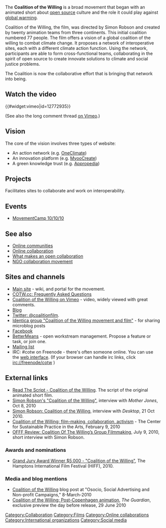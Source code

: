 The '''Coalition of the Willing''' is a broad movement that began with an animated short about [[open source]] culture and the role it could play against [[global warming]].

Coalition of the Willing, the film, was directed by Simon Robson and created by twenty animation teams from three continents. This initial coalition numbered 77 people. The film offers a vision of a global coalition of the willing to combat climate change. It proposes a network of interoperative sites, each with a different climate action function. Using the network, participants are able to form cross-functional teams, collaborating in the spirit of open source to create innovate solutions to climate and social justice problems.

The Coalition is now the collaborative effort that is bringing that network into being.

{{TOCright}}

== Watch the video ==

{{#widget:vimeo|id=12772935}}

(See also the long comment thread [http://www.vimeo.com/12772935 on Vimeo].)

== Vision ==

The core of the vision involves three types of website:
* An action network (e.g. [[OneClimate]])
* An innovation platform (e.g. [[MyooCreate]])
* A green knowledge trust (e.g. [[Appropedia]])

== Projects ==

Facilitates sites to collaborate and work on interoperability. 

== Events ==

* [http://movementcamp.org/ MovementCamp 10/10/10]

== See also ==

* [[Online communities]]
* [[Online collaboration]]
* [[What makes an open collaboration]]
* [[NGO collaboration movement]]

== Sites and channels ==

* [http://cotw.cc/wiki/ Main site] - wiki, and portal for the movement.
* [http://cotw.cc/wiki/FAQ COTW.cc: Frequently Asked Questions]
* [http://vimeo.com/12772935 Coalition of the Willing on Vimeo] - video, widely viewed with great comments.
* [http://www.coalitionblog.org/ Blog]
* [http://twitter.com/coalitionfilm Twitter: @coalitionfilm].
* [http://identi.ca/group/cotw Identica group "Coalition of the Willing movement and film"] - for sharing microblog posts
* [http://www.facebook.com/coalitionfilm Facebook]
* [https://secure.bettermeans.com/projects/163 BetterMeans] - open workstream management. Propose a feature or task, or join one. 
* [http://groups.google.com/group/coalition Mailing list]
* IRC: #cotw on Freenode - there's often someone online. You can use the [http://webchat.freenode.net/ web interface]. (If your browser can handle irc links, click irc://freenode/cotw )

== External links ==

* [http://coalitionofthewilling.org.uk/read-the-script/ Read The Script - Coalition of the Willing]. The script of the original animated short film.
* [http://motherjones.com/riff/2010/10/simon-robson-coalition-willing Simon Robson's "Coalition of the Willing"], interview with ''Mother Jones'', Oct 8, 2010
* [http://www.desktopmag.com.au/features/simon-robson-coalition-of-the-willing/ Simon Robson: Coalition of the Willing], interview with ''Desktop'', 21 Oct 2010.
* [http://www.sustainablepractice.org/2010/02/09/coalition-of-the-willing-film-making-collaboration-activism/ Coalition of the Willing: film-making, collaboration, activism] - The Center for Sustainable Practice in the Arts, February 9, 2010 
* [http://www.psfk.com/2010/07/offf-review-coalition-of-the-willings-group-filmmaking.html OFFF Review: Coalition Of The Willing’s Group Filmmaking], July 9, 2010, short interview with Simon Robson.

=== Awards and nominations ===

*  [http://www.hamptons.com/The-Arts/Hamptons-International-Film-Festival/12218/HIFF-Announces-Awards.html Grand Jury Award Winner $5,000 - "Coalition of the Willing"], The Hamptons International Film Festival (HIFF), 2010.

=== Media and blog mentions ===

* [http://osocio.org/message/coalition_of_the_willing/ Coalition of the Willing] blog post at "Osocio, Social Advertising and Non-profit Campaigns," 8-March-2010
* [http://www.guardian.co.uk/environment/video/2010/jun/21/copenhagen-climate-change Coalition of the Willing: Post-Copenhagen animation], ''The Guardian'', exclusive preview the day before release, 29 June 2010


[[Category:Collaboration]]
[[Category:Films]]
[[Category:Online collaborations]]
[[Category:International organizations]]
[[Category:Social media]]